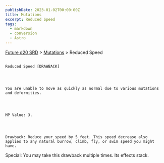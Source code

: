 ```yaml
---
publishDate: 2023-01-02T00:00:00Z
title: Mutations
excerpt: Reduced Speed
tags:
  - markdown
  - conversion
  - Astro
---
```







[Future d20 SRD](/#futureD20)
     > [Mutations](future-d20-srd-mutations-index)
     > Reduced Speed
    




## 
    Reduced Speed [DRAWBACK]
   



    You are unable to move as quickly as normal due to various mutations and deformities.
   



    MP Value: 3.
   



    Drawback: Reduce your speed by 5 feet. This speed decrease also applies to any natural burrow, climb, fly, or swim speed you might have.
Special: You may take this drawback multiple times. Its effects stack.
   





